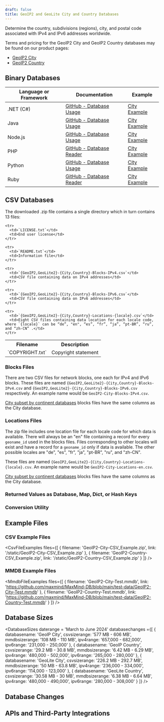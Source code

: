 ```yaml
---
draft: false
title: GeoIP2 and GeoLite City and Country Databases
---
```



Determine the country, subdivisions (regions), city, and postal code associated
with IPv4 and IPv6 addresses worldwide.

Terms and pricing for the GeoIP2 City and GeoIP2 Country databases may be found
on our product pages:

- [GeoIP2 City](https://www.maxmind.com/en/geoip2-city)
- [GeoIP2 Country](https://www.maxmind.com/en/geoip2-country)

<IpGeolocationUsageWarning />
<DataPrivacyWarning />

## Binary Databases

<BinaryDatabases />

| Language or Framework | Documentation                                                                      | Example                                                                |
| --------------------- | ---------------------------------------------------------------------------------- | ---------------------------------------------------------------------- |
| .NET (C#)             | [GitHub - Database Usage](https://github.com/maxmind/GeoIP2-dotnet#database-usage) | [City Example](https://github.com/maxmind/GeoIP2-dotnet#city-database) |
| Java                  | [GitHub - Database Usage](https://github.com/maxmind/GeoIP2-java#database-usage)   | [City Example](https://github.com/maxmind/GeoIP2-java#city)            |
| Node.js               | [GitHub - Database Usage](https://github.com/maxmind/GeoIP2-node#database-usage)   | [City Example](https://github.com/maxmind/GeoIP2-node#city-example)    |
| PHP                   | [GitHub - Database Reader](https://github.com/maxmind/GeoIP2-php#database-reader)  | [City Example](https://github.com/maxmind/GeoIP2-php#city-example)     |
| Python                | [GitHub - Database Usage](https://github.com/maxmind/GeoIP2-python#database-usage) | [City Example](https://github.com/maxmind/GeoIP2-python#city-database) |
| Ruby                  | [GitHub - Database Reader](https://github.com/maxmind/GeoIP2-ruby#database-reader) | [City Example](https://github.com/maxmind/GeoIP2-ruby#city-example)    |

## CSV Databases

<CsvDatabasesIntro />

<ZipFileContent product-name="{GeoIP2,GeoLite2}-{City,Country}" is-table-excluded={true} />

The downloaded .zip file contains a single directory which in turn contains 13
files:

<table>
  <tbody>
    <tr>
      <th>Filename</th>
      <th>Description</th>
    </tr>
    <tr>
      <td>`COPYRIGHT.txt`</td>
      <td>Copyright statement</td>
    </tr>

    <tr>
      <td>`LICENSE.txt`</td>
      <td>End user license</td>
    </tr>

    <tr>
      <td>`README.txt`</td>
      <td>Information file</td>
    </tr>

    <tr>
      <td>`{GeoIP2,GeoLite2}-{City,Country}-Blocks-IPv4.csv`</td>
      <td>CSV file containing data on IPv4 addresses</td>
    </tr>

    <tr>
      <td>`{GeoIP2,GeoLite2}-{City,Country}-Blocks-IPv6.csv`</td>
      <td>CSV file containing data on IPv6 addresses</td>
    </tr>

    <tr>
      <td>`{GeoIP2,GeoLite2}-{City,Country}-Locations-{locale}.csv`</td>
      <td>Eight CSV files containing data location for each locale code, where `{locale}` can be “de”, "en", “es”, “fr”, “ja”, “pt-BR”, “ru”, and “zh-CN” .</td>
    </tr>

  </tbody>
</table>

<FileFormat />

### Blocks Files

There are two CSV files for network blocks, one each for IPv4 and IPv6 blocks.
These files are named `{GeoIP2,GeoLite2}-{City,Country}-Blocks-IPv4.csv` and
`{GeoIP2,GeoLite2}-{City,Country}-Blocks-IPv6.csv` respectively. An example name
would be `GeoIP2-City-Blocks-IPv4.csv`.

[City subset by continent databases](https://www.maxmind.com/en/geoip2-city-database-by-continent)
blocks files have the same columns as the City database.

<CsvBlockTable />

<CoordinatesWarning />

### Locations Files

The zip file includes one location file for each locale code for which data is
available. There will always be an "en" file containing a record for every
`geoname_id` used in the blocks files. Files corresponding to other locales will
exist and have a record for a `geoname_id` only if data is available. The other
possible locales are "de", "es", "fr", "ja", "pt-BR", "ru", and "zh-CN".

These files are named `{GeoIP2,GeoLite2}-{City,Country}-Locations-{locale}.csv`.
An example name would be `GeoIP2-City-Locations-en.csv`.

[City subset by continent databases](https://www.maxmind.com/en/geoip2-city-database-by-continent)
blocks files have the same columns as the City database.

<CsvLocationTable />

### Returned Values as Database, Map, Dict, or Hash Keys

<ReturnedValuesAsKeys />

### Conversion Utility

<ConversionUtility />

## Example Files

<ExampleFiles />

### CSV Example Files

<CsvFileExamples files={[
    {
       filename: 'GeoIP2-City-CSV_Example.zip',
       link: '/static/GeoIP2-City-CSV_Example.zip'
    },
    {
       filename: 'GeoIP2-Country-CSV_Example.zip',
       link: '/static/GeoIP2-Country-CSV_Example.zip'
    }
  ]}
/>

### MMDB Example Files

<MmdbFileExamples files={[
    {
       filename: 'GeoIP2-City-Test.mmdb',
       link: 'https://github.com/maxmind/MaxMind-DB/blob/main/test-data/GeoIP2-City-Test.mmdb'
    },
    {
       filename: 'GeoIP2-Country-Test.mmdb',
       link: 'https://github.com/maxmind/MaxMind-DB/blob/main/test-data/GeoIP2-Country-Test.mmdb'
    }
  ]}
/>

## Database Sizes

<DatabaseSizes daterange = 'March to June 2024' databasechanges ={[
    {
       databasename: 'GeoIP City',
       csvsizerange: '577 MB - 606 MB',
       mmdbsizerange: '108 MB - 110 MB',
       ipv4range: '657,000 - 682,000',
       ipv6range: '231,000 - 250,000'
    },
    {
       databasename: 'GeoIP Country',
       csvsizerange: '29.2 MB - 30.8 MB',
       mmdbsizerange: '6.42 MB - 6.29 MB',
       ipv4range: '480,000 - 502,000',
       ipv6range: '265,000 - 280,000'
    },
    {
       databasename: 'GeoLite City',
       csvsizerange: '226.2 MB - 292.7 MB',
       mmdbsizerange: '50 MB - 63.8 MB',
       ipv4range: '236,000 - 334,000',
       ipv6range: '114,000 - 123,000'
    },
    {
       databasename: 'GeoLite Country',
       csvsizerange: '30.58 MB - 30 MB',
       mmdbsizerange: '6.38 MB - 6.64 MB',
       ipv4range: '480,000 - 490,000',
       ipv6range: '280,000 - 308,000'
    }
  ]}
/>

## Database Changes

<DatabaseChanges product="City and Country" />

## APIs and Third-Party Integrations

<APIs />
